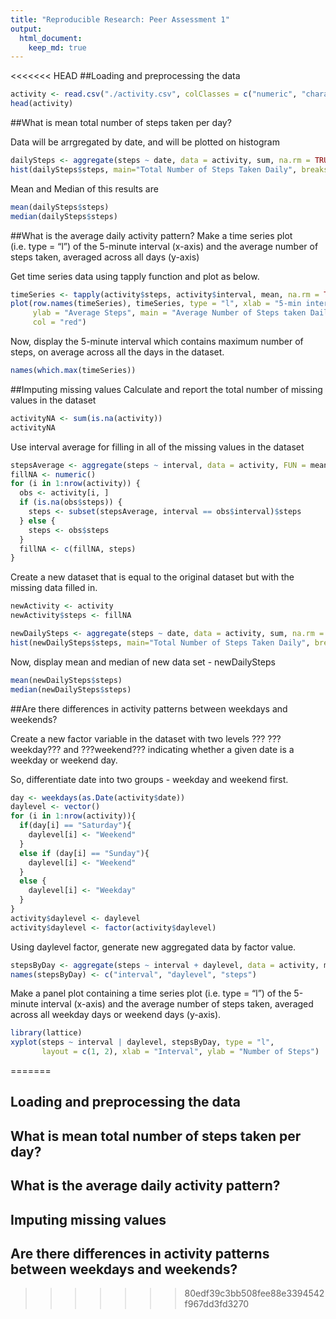 ```yaml
---
title: "Reproducible Research: Peer Assessment 1"
output: 
  html_document:
    keep_md: true
---
```


<<<<<<< HEAD
##Loading and preprocessing the data
```r
activity <- read.csv("./activity.csv", colClasses = c("numeric", "character", "numeric"))
head(activity)
```

##What is mean total number of steps taken per day?

Data will be arrgregated by date, and will be plotted on histogram
```r
dailySteps <- aggregate(steps ~ date, data = activity, sum, na.rm = TRUE)
hist(dailySteps$steps, main="Total Number of Steps Taken Daily", breaks=10, xlab="Steps", ylab="Frequency", col="Blue")
```

Mean and Median of this results are
```r
mean(dailySteps$steps)
median(dailySteps$steps)
```


##What is the average daily activity pattern?
Make a time series plot (i.e. type = "l") of the 5-minute interval (x-axis) and the average number of steps taken, averaged across all days (y-axis)

Get time series data using tapply function and plot as below.
```r
timeSeries <- tapply(activity$steps, activity$interval, mean, na.rm = TRUE)
plot(row.names(timeSeries), timeSeries, type = "l", xlab = "5-min interval", 
     ylab = "Average Steps", main = "Average Number of Steps taken Daily", 
     col = "red")
```

Now, display the 5-minute interval which contains maximum number of steps, on average across all the days in the dataset. 
```r
names(which.max(timeSeries))
```


##Imputing missing values
Calculate and report the total number of missing values in the dataset
```r
activityNA <- sum(is.na(activity))
activityNA
```

Use interval average for filling in all of the missing values in the dataset
```r
stepsAverage <- aggregate(steps ~ interval, data = activity, FUN = mean)
fillNA <- numeric()
for (i in 1:nrow(activity)) {
  obs <- activity[i, ]
  if (is.na(obs$steps)) {
    steps <- subset(stepsAverage, interval == obs$interval)$steps
  } else {
    steps <- obs$steps
  }
  fillNA <- c(fillNA, steps)
}
```

Create a new dataset that is equal to the original dataset but with the missing data filled in.
```r
newActivity <- activity
newActivity$steps <- fillNA

newDailySteps <- aggregate(steps ~ date, data = activity, sum, na.rm = TRUE)
hist(newDailySteps$steps, main="Total Number of Steps Taken Daily", breaks=10, xlab="Steps", ylab="Frequency", col="Blue")
```

Now, display mean and median of new data set - newDailySteps
```r
mean(newDailySteps$steps)
median(newDailySteps$steps)
```

##Are there differences in activity patterns between weekdays and weekends?

Create a new factor variable in the dataset with two levels ??? ???weekday??? and ???weekend??? indicating whether a given date is a weekday or weekend day.

So, differentiate date into two groups - weekday and weekend first.
```r
day <- weekdays(as.Date(activity$date))
daylevel <- vector()
for (i in 1:nrow(activity)){
  if(day[i] == "Saturday"){
    daylevel[i] <- "Weekend"
  }
  else if (day[i] == "Sunday"){
    daylevel[i] <- "Weekend"
  }
  else {
    daylevel[i] <- "Weekday"
  }
}
activity$daylevel <- daylevel
activity$daylevel <- factor(activity$daylevel)
```

Using daylevel factor, generate new aggregated data by factor value.
```r
stepsByDay <- aggregate(steps ~ interval + daylevel, data = activity, mean)
names(stepsByDay) <- c("interval", "daylevel", "steps")
```

Make a panel plot containing a time series plot (i.e. type = "l") of the 5-minute interval (x-axis) and the average number of steps taken, averaged across all weekday days or weekend days (y-axis). 
```r
library(lattice)
xyplot(steps ~ interval | daylevel, stepsByDay, type = "l",
       layout = c(1, 2), xlab = "Interval", ylab = "Number of Steps")
```
=======

## Loading and preprocessing the data



## What is mean total number of steps taken per day?



## What is the average daily activity pattern?



## Imputing missing values



## Are there differences in activity patterns between weekdays and weekends?
>>>>>>> 80edf39c3bb508fee88e3394542f967dd3fd3270
